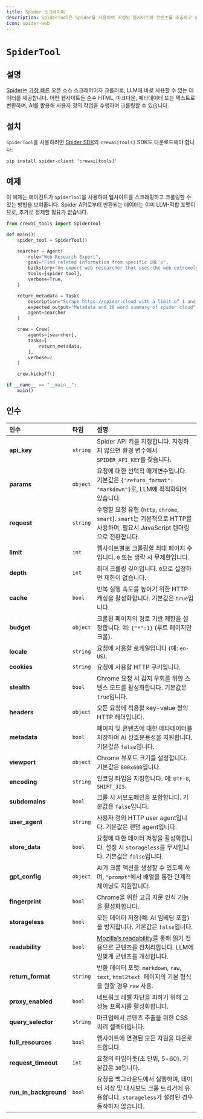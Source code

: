 ```yaml
---
title: Spider 스크레이퍼
description: SpiderTool은 Spider를 사용하여 지정된 웹사이트의 콘텐츠를 추출하고 읽도록 설계되었습니다.
icon: spider-web
---
```


# `SpiderTool`

## 설명

[Spider](https://spider.cloud/?ref=crewai)는 [가장 빠른](https://github.com/spider-rs/spider/blob/main/benches/BENCHMARKS.md#benchmark-results) 오픈 소스 스크래퍼이자 크롤러로, LLM에 바로 사용할 수 있는 데이터를 제공합니다.
어떤 웹사이트든 순수 HTML, 마크다운, 메타데이터 또는 텍스트로 변환하며, AI를 활용해 사용자 정의 작업을 수행하며 크롤링할 수 있습니다.

## 설치

`SpiderTool`을 사용하려면 [Spider SDK](https://pypi.org/project/spider-client/)와 `crewai[tools]` SDK도 다운로드해야 합니다:

```shell
pip install spider-client 'crewai[tools]'
```

## 예제

이 예제는 에이전트가 `SpiderTool`을 사용하여 웹사이트를 스크래핑하고 크롤링할 수 있는 방법을 보여줍니다.
Spider API로부터 반환되는 데이터는 이미 LLM-적합 포맷이므로, 추가로 정제할 필요가 없습니다.

```python Code
from crewai_tools import SpiderTool

def main():
    spider_tool = SpiderTool()

    searcher = Agent(
        role="Web Research Expert",
        goal="Find related information from specific URL's",
        backstory="An expert web researcher that uses the web extremely well",
        tools=[spider_tool],
        verbose=True,
    )

    return_metadata = Task(
        description="Scrape https://spider.cloud with a limit of 1 and enable metadata",
        expected_output="Metadata and 10 word summary of spider.cloud",
        agent=searcher
    )

    crew = Crew(
        agents=[searcher],
        tasks=[
            return_metadata,
        ],
        verbose=2
    )

    crew.kickoff()

if __name__ == "__main__":
    main()
```

## 인수

| 인수                 | 타입      | 설명                                                                                                                                                  |
|:---------------------|:----------|:------------------------------------------------------------------------------------------------------------------------------------------------------|
| **api_key**          | `string`  | Spider API 키를 지정합니다. 지정하지 않으면 환경 변수에서 `SPIDER_API_KEY`를 찾습니다.                                                                  |
| **params**           | `object`  | 요청에 대한 선택적 매개변수입니다. 기본값은 `{"return_format": "markdown"}`로, LLM에 최적화되어 있습니다.                                               |
| **request**          | `string`  | 수행할 요청 유형 (`http`, `chrome`, `smart`). `smart`는 기본적으로 HTTP를 사용하며, 필요시 JavaScript 렌더링으로 전환합니다.                              |
| **limit**            | `int`     | 웹사이트별로 크롤링할 최대 페이지 수입니다. `0` 또는 생략 시 무제한입니다.                                                                              |
| **depth**            | `int`     | 최대 크롤링 깊이입니다. `0`으로 설정하면 제한이 없습니다.                                                                                                |
| **cache**            | `bool`    | 반복 실행 속도를 높이기 위한 HTTP 캐싱을 활성화합니다. 기본값은 `true`입니다.                                                                            |
| **budget**           | `object`  | 크롤된 페이지의 경로 기반 제한을 설정합니다. 예: `{"*":1}` (루트 페이지만 크롤).                                                                        |
| **locale**           | `string`  | 요청에 사용할 로케일입니다 (예: `en-US`).                                                                                                               |
| **cookies**          | `string`  | 요청에 사용할 HTTP 쿠키입니다.                                                                                                                          |
| **stealth**          | `bool`    | Chrome 요청 시 감지 우회를 위한 스텔스 모드를 활성화합니다. 기본값은 `true`입니다.                                                                       |
| **headers**          | `object`  | 모든 요청에 적용할 key-value 쌍의 HTTP 헤더입니다.                                                                                                      |
| **metadata**         | `bool`    | 페이지 및 콘텐츠에 대한 메타데이터를 저장하여 AI 상호운용성을 지원합니다. 기본값은 `false`입니다.                                                        |
| **viewport**         | `object`  | Chrome 뷰포트 크기를 설정합니다. 기본값은 `800x600`입니다.                                                                                              |
| **encoding**         | `string`  | 인코딩 타입을 지정합니다. 예: `UTF-8`, `SHIFT_JIS`.                                                                                                    |
| **subdomains**       | `bool`    | 크롤 시 서브도메인을 포함합니다. 기본값은 `false`입니다.                                                                                                |
| **user_agent**       | `string`  | 사용자 정의 HTTP user agent입니다. 기본값은 랜덤 agent입니다.                                                                                           |
| **store_data**       | `bool`    | 요청에 대한 데이터 저장을 활성화합니다. 설정 시 `storageless`를 무시합니다. 기본값은 `false`입니다.                                                      |
| **gpt_config**       | `object`  | AI가 크롤 액션을 생성할 수 있도록 하며, `"prompt"`에서 배열을 통한 단계적 체이닝도 지원합니다.                                                          |
| **fingerprint**      | `bool`    | Chrome을 위한 고급 지문 인식 기능을 활성화합니다.                                                                                                       |
| **storageless**      | `bool`    | 모든 데이터 저장(예: AI 임베딩 포함)을 방지합니다. 기본값은 `false`입니다.                                                                              |
| **readability**      | `bool`    | [Mozilla’s readability](https://github.com/mozilla/readability)를 통해 읽기 전용으로 콘텐츠를 전처리합니다. LLM에 알맞게 콘텐츠를 개선합니다.            |
| **return_format**    | `string`  | 반환 데이터 포맷: `markdown`, `raw`, `text`, `html2text`. 페이지의 기본 형식을 원할 경우 `raw` 사용.                                                   |
| **proxy_enabled**    | `bool`    | 네트워크 레벨 차단을 피하기 위해 고성능 프록시를 활성화합니다.                                                                                          |
| **query_selector**   | `string`  | 마크업에서 콘텐츠 추출을 위한 CSS 쿼리 셀렉터입니다.                                                                                                   |
| **full_resources**   | `bool`    | 웹사이트에 연결된 모든 자원을 다운로드합니다.                                                                                                           |
| **request_timeout**  | `int`     | 요청의 타임아웃(초 단위, 5-60). 기본값은 `30`입니다.                                                                                                    |
| **run_in_background** | `bool`   | 요청을 백그라운드에서 실행하며, 데이터 저장 및 대시보드 크롤 트리거에 유용합니다. `storageless`가 설정된 경우 동작하지 않습니다.                         |
